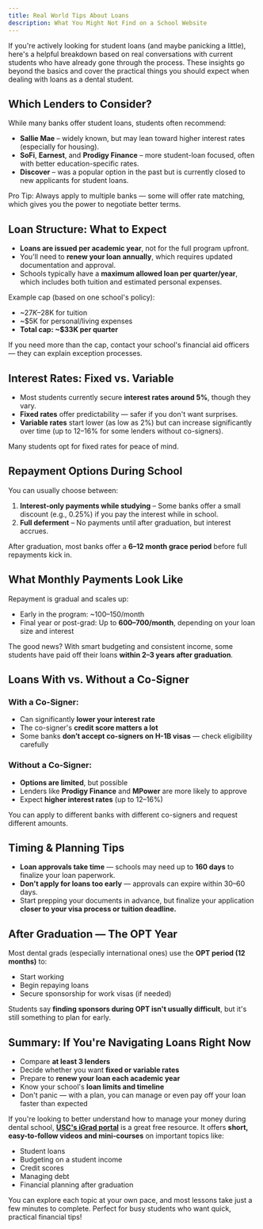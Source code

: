 ```yaml
---
title: Real World Tips About Loans
description: What You Might Not Find on a School Website
---
```


If you're actively looking for student loans (and maybe panicking a little),
here's a helpful breakdown based on real conversations with current students who
have already gone through the process. These insights go beyond the basics and
cover the practical things you should expect when dealing with loans as a dental
student.

## Which Lenders to Consider?

While many banks offer student loans, students often recommend:

- **Sallie Mae** – widely known, but may lean toward higher interest rates
  (especially for housing).
- **SoFi**, **Earnest**, and **Prodigy Finance** – more student-loan focused,
  often with better education-specific rates.
- **Discover** – was a popular option in the past but is currently closed to new
  applicants for student loans.

<Aside>
  Pro Tip: Always apply to multiple banks — some will offer rate matching, which gives you the power
  to negotiate better terms.
</Aside>

## Loan Structure: What to Expect

- **Loans are issued per academic year**, not for the full program upfront.
- You'll need to **renew your loan annually**, which requires updated
  documentation and approval.
- Schools typically have a **maximum allowed loan per quarter/year**, which
  includes both tuition and estimated personal expenses.

Example cap (based on one school's policy):

- ~$27K–$28K for tuition
- ~$5K for personal/living expenses
- **Total cap: ~$33K per quarter**

If you need more than the cap, contact your school's financial aid officers —
they can explain exception processes.

## Interest Rates: Fixed vs. Variable

- Most students currently secure **interest rates around 5%**, though they vary.
- **Fixed rates** offer predictability — safer if you don't want surprises.
- **Variable rates** start lower (as low as 2%) but can increase significantly
  over time (up to 12–16% for some lenders without co-signers).

<Aside>Many students opt for fixed rates for peace of mind.</Aside>

## Repayment Options During School

You can usually choose between:

1. **Interest-only payments while studying** – Some banks offer a small discount
   (e.g., 0.25%) if you pay the interest while in school.
2. **Full deferment** – No payments until after graduation, but interest
   accrues.

After graduation, most banks offer a **6–12 month grace period** before full
repayments kick in.

## What Monthly Payments Look Like

Repayment is gradual and scales up:

- Early in the program: ~$100–$150/month
- Final year or post-grad: Up to **$600–$700/month**, depending on your loan
  size and interest

The good news? With smart budgeting and consistent income, some students have
paid off their loans **within 2–3 years after graduation**.

## Loans With vs. Without a Co-Signer

### With a Co-Signer:

- Can significantly **lower your interest rate**
- The co-signer's **credit score matters a lot**
- Some banks **don’t accept co-signers on H-1B visas** — check eligibility
  carefully

### Without a Co-Signer:

- **Options are limited**, but possible
- Lenders like **Prodigy Finance** and **MPower** are more likely to approve
- Expect **higher interest rates** (up to 12–16%)

<Aside>
  You can apply to different banks with different co-signers and request different amounts.
</Aside>

## Timing & Planning Tips

- **Loan approvals take time** — schools may need up to **160 days** to finalize
  your loan paperwork.
- **Don't apply for loans too early** — approvals can expire within 30–60 days.
- Start prepping your documents in advance, but finalize your application
  **closer to your visa process or tuition deadline.**

## After Graduation — The OPT Year

Most dental grads (especially international ones) use the **OPT period (12
months)** to:

- Start working
- Begin repaying loans
- Secure sponsorship for work visas (if needed)

Students say **finding sponsors during OPT isn't usually difficult**, but it's
still something to plan for early.

## Summary: If You're Navigating Loans Right Now

- Compare **at least 3 lenders**
- Decide whether you want **fixed or variable rates**
- Prepare to **renew your loan each academic year**
- Know your school's **loan limits and timeline**
- Don't panic — with a plan, you can manage or even pay off your loan faster than expected

If you're looking to better understand how to manage your money during dental
school, [**USC's iGrad portal**](https://usc.igrad.com/courses) is a great free
resource. It offers **short, easy-to-follow videos and mini-courses** on important
topics like:

- Student loans
- Budgeting on a student income
- Credit scores
- Managing debt
- Financial planning after graduation

You can explore each topic at your own pace, and most lessons take just a few
minutes to complete. Perfect for busy students who want quick, practical
financial tips!
